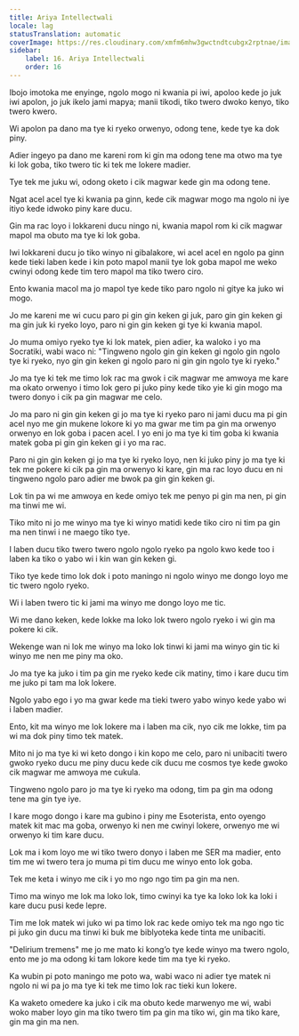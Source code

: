 ```yaml
---
title: Ariya Intellectwali
locale: lag
statusTranslation: automatic
coverImage: https://res.cloudinary.com/xmfm6mhw3gwctndtcubgx2rptnae/image/upload/v1741354419/small_cover_la_gran_rebelion_28716e29d2.webp
sidebar:
    label: 16. Ariya Intellectwali
    order: 16
---
```

Ibojo imotoka me enyinge, ngolo mogo ni kwania pi iwi, apoloo kede jo juk iwi apolon, jo juk ikelo jami mapya; manii tikodi, tiko twero dwoko kenyo, tiko twero kwero.

Wi apolon pa dano ma tye ki ryeko orwenyo, odong tene, kede tye ka dok piny.

Adier ingeyo pa dano me kareni rom ki gin ma odong tene ma otwo ma tye ki lok goba, tiko twero tic ki tek me lokere madier.

Tye tek me juku wi, odong oketo i cik magwar kede gin ma odong tene.

Ngat acel acel tye ki kwania pa ginn, kede cik magwar mogo ma ngolo ni iye itiyo kede idwoko piny kare ducu.

Gin ma rac loyo i lokkareni ducu ningo ni, kwania mapol rom ki cik magwar mapol ma obuto ma tye ki lok goba.

Iwi lokkareni ducu jo tiko winyo ni gibalakore, wi acel acel en ngolo pa ginn kede tieki laben kede i kin poto mapol manii tye lok goba mapol me weko cwinyi odong kede tim tero mapol ma tiko twero ciro.

Ento kwania macol ma jo mapol tye kede tiko paro ngolo ni gitye ka juko wi mogo.

Jo me kareni me wi cucu paro pi gin gin keken gi juk, paro gin gin keken gi ma gin juk ki ryeko loyo, paro ni gin gin keken gi tye ki kwania mapol.

Jo muma omiyo ryeko tye ki lok matek, pien adier, ka waloko i yo ma Socratiki, wabi waco ni: "Tingweno ngolo gin gin keken gi ngolo gin ngolo tye ki ryeko, nyo gin gin keken gi ngolo paro ni gin gin ngolo tye ki ryeko."

Jo ma tye ki tek me timo lok rac ma gwok i cik magwar me amwoya me kare ma okato orwenyo i timo lok gero pi juko piny kede tiko yie ki gin mogo ma twero donyo i cik pa gin magwar me celo.

Jo ma paro ni gin gin keken gi jo ma tye ki ryeko paro ni jami ducu ma pi gin acel nyo me gin mukene lokore ki yo ma gwar me tim pa gin ma orwenyo orwenyo en lok goba i pacen acel. I yo eni jo ma tye ki tim goba ki kwania matek goba pi gin gin keken gi i yo ma rac.

Paro ni gin gin keken gi jo ma tye ki ryeko loyo, nen ki juko piny jo ma tye ki tek me pokere ki cik pa gin ma orwenyo ki kare, gin ma rac loyo ducu en ni tingweno ngolo paro adier me bwok pa gin gin keken gi.

Lok tin pa wi me amwoya en kede omiyo tek me penyo pi gin ma nen, pi gin ma tinwi me wi.

Tiko mito ni jo me winyo ma tye ki winyo matidi kede tiko ciro ni tim pa gin ma nen tinwi i ne maego tiko tye.

I laben ducu tiko twero twero ngolo ngolo ryeko pa ngolo kwo kede too i laben ka tiko o yabo wi i kin wan gin keken gi.

Tiko tye kede timo lok dok i poto maningo ni ngolo winyo me dongo loyo me tic twero ngolo ryeko.

Wi i laben twero tic ki jami ma winyo me dongo loyo me tic.

Wi me dano keken, kede lokke ma loko lok twero ngolo ryeko i wi gin ma pokere ki cik.

Wekenge wan ni lok me winyo ma loko lok tinwi ki jami ma winyo gin tic ki winyo me nen me piny ma oko.

Jo ma tye ka juko i tim pa gin me ryeko kede cik matiny, timo i kare ducu tim me juko pi tam ma lok lokere.

Ngolo yabo ego i yo ma gwar kede ma tieki twero yabo winyo kede yabo wi i laben madier.

Ento, kit ma winyo me lok lokere ma i laben ma cik, nyo cik me lokke, tim pa wi ma dok piny timo tek matek.

Mito ni jo ma tye ki wi keto dongo i kin kopo me celo, paro ni unibaciti twero gwoko ryeko ducu me piny ducu kede cik ducu me cosmos tye kede gwoko cik magwar me amwoya me cukula.

Tingweno ngolo paro jo ma tye ki ryeko ma odong, tim pa gin ma odong tene ma gin tye iye.

I kare mogo dongo i kare ma gubino i piny me Esoterista, ento oyengo matek kit mac ma goba, orwenyo ki nen me cwinyi lokere, orwenyo me wi orwenyo ki tim kare ducu.

Lok ma i kom loyo me wi tiko twero donyo i laben me SER ma madier, ento tim me wi twero tera jo muma pi tim ducu me winyo ento lok goba.

Tek me keta i winyo me cik i yo mo ngo ngo tim pa gin ma nen.

Timo ma winyo me lok ma loko lok, timo cwinyi ka tye ka loko lok ka loki i kare ducu pusi kede lepre.

Tim me lok matek wi juko wi pa timo lok rac kede omiyo tek ma ngo ngo tic pi juko gin ducu ma tinwi ki buk me biblyoteka kede tinta me unibaciti.

"Delirium tremens" me jo me mato ki kong’o tye kede winyo ma twero ngolo, ento me jo ma odong ki tam lokore kede tim ma tye ki ryeko.

Ka wubin pi poto maningo me poto wa, wabi waco ni adier tye matek ni ngolo ni wi pa jo ma tye ki tek me timo lok rac tieki kun lokere.

Ka waketo omedere ka juko i cik ma obuto kede marwenyo me wi, wabi woko maber loyo gin ma tiko twero tim pa gin ma tiko wi, gin ma tiko kare, gin ma gin ma nen.

